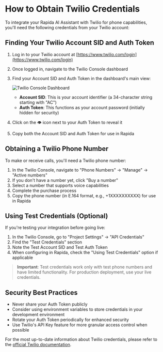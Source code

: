 # How to Obtain Twilio Credentials

To integrate your Rapida AI Assistant with Twilio for phone capabilities, you'll need the following credentials from your Twilio account:

## Finding Your Twilio Account SID and Auth Token

1. Log in to your Twilio account at [https://www.twilio.com/login](https://www.twilio.com/login)
2. Once logged in, navigate to the Twilio Console dashboard
3. Find your Account SID and Auth Token in the dashboard's main view:

   ![Twilio Console Dashboard](/images/twilio-account-token.png)

   - **Account SID**: This is your account identifier (a 34-character string starting with "AC")
   - **Auth Token**: This functions as your account password (initially hidden for security)

4. Click on the 👁️ icon next to your Auth Token to reveal it
5. Copy both the Account SID and Auth Token for use in Rapida

## Obtaining a Twilio Phone Number

To make or receive calls, you'll need a Twilio phone number:

1. In the Twilio Console, navigate to "Phone Numbers" → "Manage" → "Active numbers"
2. If you don't have a number yet, click "Buy a number"
3. Select a number that supports voice capabilities
4. Complete the purchase process
5. Copy the phone number (in E.164 format, e.g., +1XXXXXXXXXX) for use in Rapida

## Using Test Credentials (Optional)

If you're testing your integration before going live:

1. In the Twilio Console, go to "Project Settings" → "API Credentials"
2. Find the "Test Credentials" section
3. Note the Test Account SID and Test Auth Token
4. When configuring in Rapida, check the "Using Test Credentials" option if applicable

> **Important**: Test credentials work only with test phone numbers and have limited functionality. For production deployment, use your live credentials.

## Security Best Practices

- Never share your Auth Token publicly
- Consider using environment variables to store credentials in your development environment
- Rotate your Auth Token periodically for enhanced security
- Use Twilio's API Key feature for more granular access control when possible

For the most up-to-date information about Twilio credentials, please refer to the [official Twilio documentation](https://www.twilio.com/docs).
